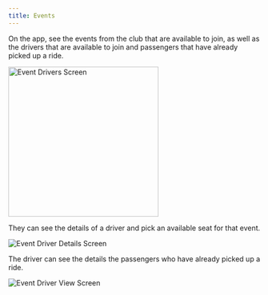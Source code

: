 ```yaml
---
title: Events
---
```


On the app, see the events from the club that are available to join, as well as the drivers that are available to join and passengers that have already picked up a ride.

<Image src="media/screen-event-drivers.png" alt="Event Drivers Screen" width="300px"/>

They can see the details of a driver and pick an available seat for that event.

<Image src="media/screen-event-driver-detail.png" alt="Event Driver Details Screen"/>

The driver can see the details the passengers who have already picked up a ride.

<Image src="media/screen-event-driver-view.png" alt="Event Driver View Screen"/>












